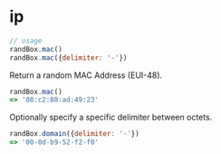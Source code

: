 # ip

```js
// usage
randBox.mac()
randBox.mac({delimiter: '-'})
```

Return a random MAC Address (EUI-48).

```js
randBox.mac()
=> '08:c2:88:ad:49:23'
```

Optionally specify a specific delimiter between octets.

```js
randBox.domain({delimiter: '-'})
=> '00-0d-b9-52-f2-f0'
```

